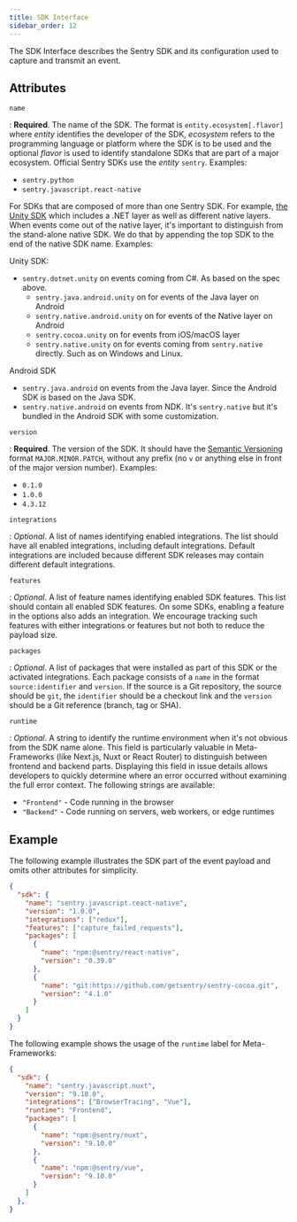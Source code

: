 ```yaml
---
title: SDK Interface
sidebar_order: 12
---
```


The SDK Interface describes the Sentry SDK and its configuration used to capture
and transmit an event.

## Attributes

`name`

: **Required**. The name of the SDK. The format is `entity.ecosystem[.flavor]`
where _entity_ identifies the developer of the SDK, _ecosystem_ refers to the
programming language or platform where the SDK is to be used and the optional
_flavor_ is used to identify standalone SDKs that are part of a major
ecosystem. Official Sentry SDKs use the _entity_ `sentry`. Examples:

- `sentry.python`
- `sentry.javascript.react-native`

For SDKs that are composed of more than one Sentry SDK. For example, [the Unity SDK](https://github.com/getsentry/sentry-unity/issues/616)
which includes a .NET layer as well as different native layers. When events come out
of the native layer, it's important to distinguish from the stand-alone native SDK.
We do that by appending the top SDK to the end of the native SDK name. Examples:

Unity SDK:

- `sentry.dotnet.unity` on events coming from C#. As based on the spec above.
  - `sentry.java.android.unity` on for events of the Java layer on Android
  - `sentry.native.android.unity` on for events of the Native layer on Android
  - `sentry.cocoa.unity` on for events from iOS/macOS layer
  - `sentry.native.unity` on for events coming from `sentry.native` directly. Such as on Windows and Linux.

Android SDK

- `sentry.java.android` on events from the Java layer. Since the Android SDK is based on the Java SDK.
- `sentry.native.android` on events from NDK. It's `sentry.native` but it's bundled in the Android SDK with some customization.

`version`

: **Required**. The version of the SDK. It should have the [Semantic
Versioning](https://semver.org) format `MAJOR.MINOR.PATCH`, without any prefix
(no `v` or anything else in front of the major version number). Examples:

- `0.1.0`
- `1.0.0`
- `4.3.12`

`integrations`

: _Optional_. A list of names identifying enabled integrations. The list should
have all enabled integrations, including default integrations. Default
integrations are included because different SDK releases may contain different
default integrations.

`features`

: _Optional_. A list of feature names identifying enabled SDK features. This list
should contain all enabled SDK features. On some SDKs, enabling a feature in the
options also adds an integration. We encourage tracking such features with either
integrations or features but not both to reduce the payload size.

`packages`

: _Optional_. A list of packages that were installed as part of this SDK or the
activated integrations. Each package consists of a `name` in the format
`source:identifier` and `version`. If the source is a Git repository, the source should be `git`, the
`identifier` should be a checkout link and the `version` should be a Git
reference (branch, tag or SHA).

`runtime`

: _Optional_. A string to identify the runtime environment when it's not obvious from
the SDK name alone. This field is particularly valuable in Meta-Frameworks (like Next.js,
Nuxt or React Router) to distinguish between frontend and backend parts.
Displaying this field in issue details allows developers to quickly determine where an error
occurred without examining the full error context. The following strings are available:
  - `"Frontend"` - Code running in the browser
  - `"Backend"` - Code running on servers, web workers, or edge runtimes

## Example

The following example illustrates the SDK part of the <Link to="/sdk/data-model/event-payloads/">event payload</Link> and omits other
attributes for simplicity.

```json
{
  "sdk": {
    "name": "sentry.javascript.react-native",
    "version": "1.0.0",
    "integrations": ["redux"],
    "features": ["capture_failed_requests"],
    "packages": [
      {
        "name": "npm:@sentry/react-native",
        "version": "0.39.0"
      },
      {
        "name": "git:https://github.com/getsentry/sentry-cocoa.git",
        "version": "4.1.0"
      }
    ]
  }
}
```

The following example shows the usage of the `runtime` label for Meta-Frameworks:

```json
{
  "sdk": {
    "name": "sentry.javascript.nuxt",
    "version": "9.10.0",
    "integrations": ["BrowserTracing", "Vue"],
    "runtime": "Frontend",
    "packages": [
      {
        "name": "npm:@sentry/nuxt",
        "version": "9.10.0"
      },
      {
        "name": "npm:@sentry/vue",
        "version": "9.10.0"
      }
    ]
  },
}
```


